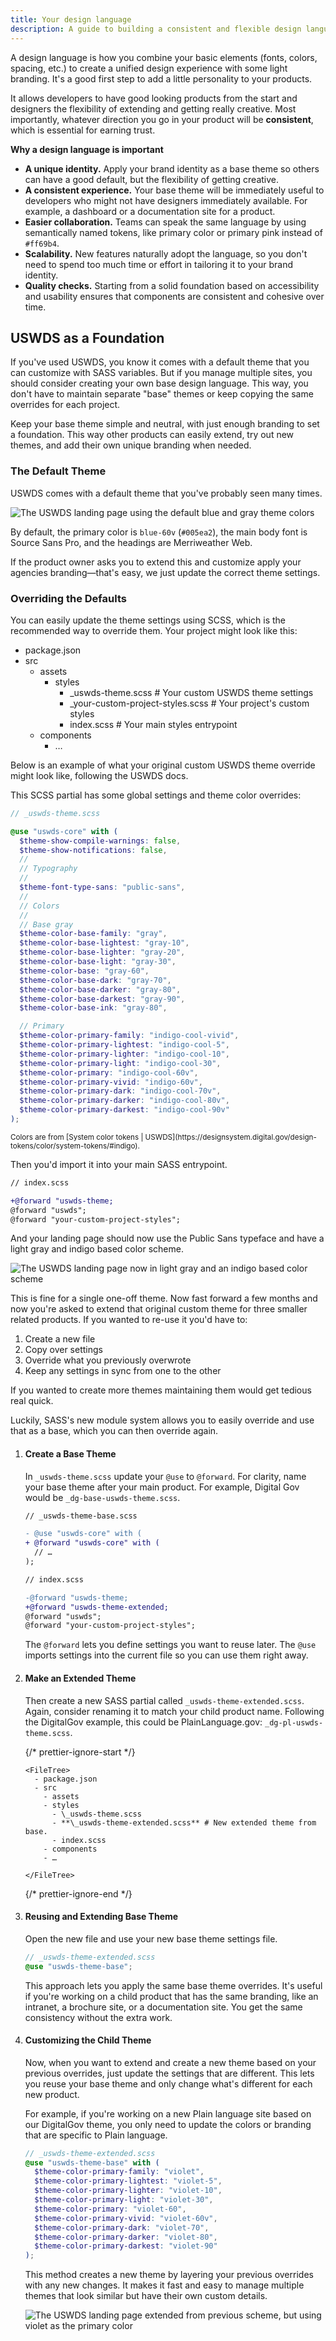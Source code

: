 ```yaml
---
title: Your design language
description: A guide to building a consistent and flexible design language for your apps using USWDS and SASS.
---
```



A design language is how you combine your basic elements (fonts, colors, spacing, etc.) to create a unified design experience with some light branding. It's a good first step to add a little personality to your products.

It allows developers to have good looking products from the start and designers the flexibility of extending and getting really creative. Most importantly, whatever direction you go in your product will be **consistent**, which is essential for earning trust.

**Why a design language is important**

- **A unique identity.** Apply your brand identity as a base theme so others can have a good default, but the flexibility of getting creative.
- **A consistent experience.** Your base theme will be immediately useful to developers who might not have designers immediately available. For example, a dashboard or a documentation site for a product.
- **Easier collaboration.** Teams can speak the same language by using semantically named tokens, like primary color or primary pink instead of `#ff69b4`.
- **Scalability.** New features naturally adopt the language, so you don't need to spend too much time or effort in tailoring it to your brand identity.
- **Quality checks.** Starting from a solid foundation based on accessibility and usability ensures that components are consistent and cohesive over time.

## USWDS as a Foundation

If you've used USWDS, you know it comes with a default theme that you can customize with SASS variables. But if you manage multiple sites, you should consider creating your own base design language. This way, you don't have to maintain separate "base" themes or keep copying the same overrides for each project.

Keep your base theme simple and neutral, with just enough branding to set a foundation. This way other products can easily extend, try out new themes, and add their own unique branding when needed.

### The Default Theme

USWDS comes with a default theme that you've probably seen many times.

![The USWDS landing page using the default blue and gray theme colors](/src/assets/uswds-landing-2025-07-30@2x.webp)

By default, the primary color is `blue-60v` (`#005ea2`), the main body font is Source Sans Pro, and the headings are Merriweather Web.

If the product owner asks you to extend this and customize apply your agencies branding—that's easy, we just update the correct theme settings.

### Overriding the Defaults

You can easily update the theme settings using SCSS, which is the recommended way to override them. Your project might look like this:

<FileTree>

- package.json
- src
  - assets
    - styles
      - \_uswds-theme.scss # Your custom USWDS theme settings
      - \_your-custom-project-styles.scss # Your project's custom styles
      - index.scss # Your main styles entrypoint
  - components
    - …

</FileTree>

Below is an example of what your original custom USWDS theme override might look like, following the USWDS docs.

This SCSS partial has some global settings and theme color overrides:

```scss
// _uswds-theme.scss

@use "uswds-core" with (
  $theme-show-compile-warnings: false,
  $theme-show-notifications: false,
  //
  // Typography
  //
  $theme-font-type-sans: "public-sans",
  //
  // Colors
  //
  // Base gray
  $theme-color-base-family: "gray",
  $theme-color-base-lightest: "gray-10",
  $theme-color-base-lighter: "gray-20",
  $theme-color-base-light: "gray-30",
  $theme-color-base: "gray-60",
  $theme-color-base-dark: "gray-70",
  $theme-color-base-darker: "gray-80",
  $theme-color-base-darkest: "gray-90",
  $theme-color-base-ink: "gray-80",

  // Primary
  $theme-color-primary-family: "indigo-cool-vivid",
  $theme-color-primary-lightest: "indigo-cool-5",
  $theme-color-primary-lighter: "indigo-cool-10",
  $theme-color-primary-light: "indigo-cool-30",
  $theme-color-primary: "indigo-cool-60v",
  $theme-color-primary-vivid: "indigo-60v",
  $theme-color-primary-dark: "indigo-cool-70v",
  $theme-color-primary-darker: "indigo-cool-80v",
  $theme-color-primary-darkest: "indigo-cool-90v"
);
```

<small>
  Colors are from [System color tokens |
  USWDS](https://designsystem.digital.gov/design-tokens/color/system-tokens/#indigo).
</small>

Then you'd import it into your main SASS entrypoint.

```diff
// index.scss

+@forward "uswds-theme;
@forward "uswds";
@forward "your-custom-project-styles";
```

And your landing page should now use the Public Sans typeface and have a light gray and indigo based color scheme.

![The USWDS landing page now in light gray and an indigo based color scheme](/src/assets/uswds-landing-base-theme@2x.webp)

This is fine for a single one-off theme. Now fast forward a few months and now you're asked to extend that original custom theme for three smaller related products. If you wanted to re-use it you'd have to:

1. Create a new file
1. Copy over settings
1. Override what you previously overwrote
1. Keep any settings in sync from one to the other

If you wanted to create more themes maintaining them would get tedious real quick.

Luckily, SASS's new module system allows you to easily override and use that as a base, which you can then override again.

<Steps>

1.  #### Create a Base Theme

    In `_uswds-theme.scss` update your `@use` to `@forward`. For clarity, name your base theme after your main product. For example, Digital Gov would be `_dg-base-uswds-theme.scss`.

    ```diff
    // _uswds-theme-base.scss

    - @use "uswds-core" with (
    + @forward "uswds-core" with (
      // …
    );
    ```

    ```diff
    // index.scss

    -@forward "uswds-theme;
    +@forward "uswds-theme-extended;
    @forward "uswds";
    @forward "your-custom-project-styles";
    ```

    The `@forward` lets you define settings you want to reuse later. The `@use` imports settings into the current file so you can use them right away.

2.  #### Make an Extended Theme

    Then create a new SASS partial called `_uswds-theme-extended.scss`. Again, consider renaming it to match your child product name. Following the DigitalGov example, this could be PlainLanguage.gov: `_dg-pl-uswds-theme.scss`.

    {/* prettier-ignore-start */}

        <FileTree>
          - package.json
          - src
            - assets
            - styles
              - \_uswds-theme.scss
              - **\_uswds-theme-extended.scss** # New extended theme from base.
              - index.scss
            - components
            - …

        </FileTree>

    {/* prettier-ignore-end */}

3.  #### Reusing and Extending Base Theme

    Open the new file and use your new base theme settings file.

    ```scss
    // _uswds-theme-extended.scss
    @use "uswds-theme-base";
    ```

    This approach lets you apply the same base theme overrides. It's useful if you're working on a child product that has the same branding, like an intranet, a brochure site, or a documentation site. You get the same consistency without the extra work.

4.  #### Customizing the Child Theme

    Now, when you want to extend and create a new theme based on your previous overrides, just update the settings that are different. This lets you reuse your base theme and only change what's different for each new product.

    For example, if you're working on a new Plain language site based on our DigitalGov theme, you only need to update the colors or branding that are specific to Plain language.

    ```scss
    // _uswds-theme-extended.scss
    @use "uswds-theme-base" with (
      $theme-color-primary-family: "violet",
      $theme-color-primary-lightest: "violet-5",
      $theme-color-primary-lighter: "violet-10",
      $theme-color-primary-light: "violet-30",
      $theme-color-primary: "violet-60",
      $theme-color-primary-vivid: "violet-60v",
      $theme-color-primary-dark: "violet-70",
      $theme-color-primary-darker: "violet-80",
      $theme-color-primary-darkest: "violet-90"
    );
    ```

    This method creates a new theme by layering your previous overrides with any new changes. It makes it fast and easy to manage multiple themes that look similar but have their own custom details.

    ![The USWDS landing page extended from previous scheme, but using violet as the primary color](/src/assets/uswds-landing-extended-theme@2x.webp)

</Steps>
